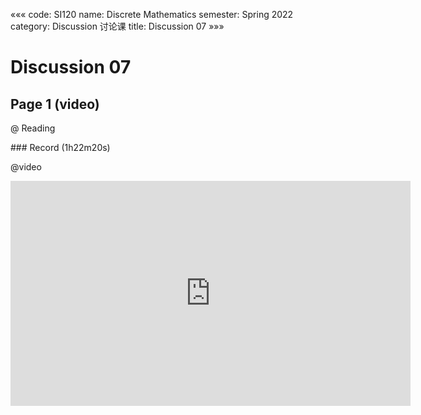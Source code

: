 «««
code: SI120
name: Discrete Mathematics
semester: Spring 2022
category: Discussion 讨论课
title: Discussion 07
»»»

# Discussion 07

## Page 1 (video)

@ Reading

<div class="markdown-body">
### Record (1h22m20s)
</div>

@video

<iframe src="https://sbfull.com/e/ohceze2djxt2.html" frameborder=0 marginwidth=0 marginheight=0 scrolling=no width=640 height=360 allowfullscreen></iframe>


